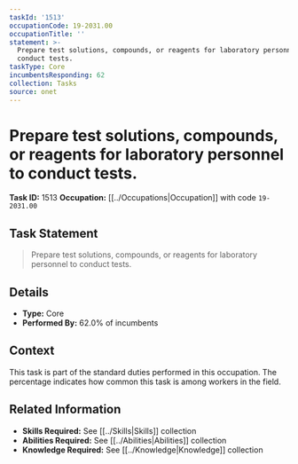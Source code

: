 ```yaml
---
taskId: '1513'
occupationCode: 19-2031.00
occupationTitle: ''
statement: >-
  Prepare test solutions, compounds, or reagents for laboratory personnel to
  conduct tests.
taskType: Core
incumbentsResponding: 62
collection: Tasks
source: onet
---
```

# Prepare test solutions, compounds, or reagents for laboratory personnel to conduct tests.

**Task ID:** 1513
**Occupation:** [[../Occupations|Occupation]] with code `19-2031.00`

## Task Statement

> Prepare test solutions, compounds, or reagents for laboratory personnel to conduct tests.

## Details

- **Type:** Core
- **Performed By:** 62.0% of incumbents

## Context

This task is part of the standard duties performed in this occupation. The percentage indicates how common this task is among workers in the field.

## Related Information

- **Skills Required:** See [[../Skills|Skills]] collection
- **Abilities Required:** See [[../Abilities|Abilities]] collection
- **Knowledge Required:** See [[../Knowledge|Knowledge]] collection
